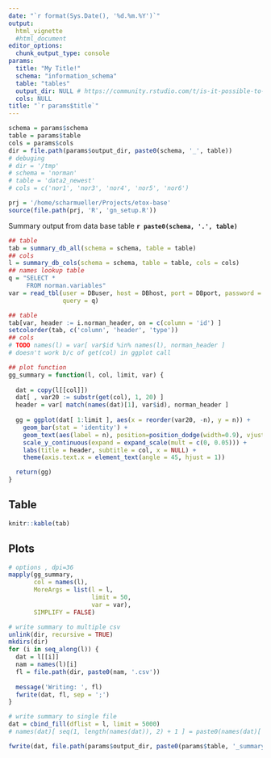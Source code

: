 ```yaml
---
date: "`r format(Sys.Date(), '%d.%m.%Y')`"
output:
  html_vignette
  #html_document
editor_options: 
  chunk_output_type: console
params:
  title: "My Title!"
  schema: "information_schema"
  table: "tables"
  output_dir: NULL # https://community.rstudio.com/t/is-it-possible-to-save-the-html-output-in-a-directory-which-is-not-the-one-where-the-rmd-file-resides/3588/6
  cols: NULL
title: "`r params$title`"
---
```


```r
schema = params$schema
table = params$table
cols = params$cols
dir = file.path(params$output_dir, paste0(schema, '_', table))
# debuging
# dir = '/tmp'
# schema = 'norman'
# table = 'data2_newest'
# cols = c('nor1', 'nor3', 'nor4', 'nor5', 'nor6')
```

```r
prj = '/home/scharmueller/Projects/etox-base'
source(file.path(prj, 'R', 'gn_setup.R'))
```

Summary output from data base table __`r paste0(schema, '.', table)`__

```r
## table
tab = summary_db_all(schema = schema, table = table)
## cols
l = summary_db_cols(schema = schema, table = table, cols = cols)
## names lookup table
q = "SELECT *
     FROM norman.variables"
var = read_tbl(user = DBuser, host = DBhost, port = DBport, password = DBpassword, dbname = DBetox,
               query = q)
```

```r
## table
tab[var, header := i.norman_header, on = c(column = 'id') ]
setcolorder(tab, c('column', 'header', 'type'))
## cols
# TODO names(l) = var[ var$id %in% names(l), norman_header ]
# doesn't work b/c of get(col) in ggplot call
```

```r
## plot function
gg_summary = function(l, col, limit, var) {
  
  dat = copy(l[[col]])
  dat[ , var20 := substr(get(col), 1, 20) ]
  header = var[ match(names(dat)[1], var$id), norman_header ]
  
  gg = ggplot(dat[ 1:limit ], aes(x = reorder(var20, -n), y = n)) +
    geom_bar(stat = 'identity') +
    geom_text(aes(label = n), position=position_dodge(width=0.9), vjust=-0.25) +
    scale_y_continuous(expand = expand_scale(mult = c(0, 0.05))) +
    labs(title = header, subtitle = col, x = NULL) +
    theme(axis.text.x = element_text(angle = 45, hjust = 1))

  return(gg)
}
```

## Table
```r
knitr::kable(tab)
```

## Plots
```r
# options , dpi=36
mapply(gg_summary,
       col = names(l),
       MoreArgs = list(l = l,
                       limit = 50,
                       var = var),
       SIMPLIFY = FALSE)
```

```r
# write summary to multiple csv
unlink(dir, recursive = TRUE)
mkdirs(dir)
for (i in seq_along(l)) {
  dat = l[[i]]
  nam = names(l)[i]
  fl = file.path(dir, paste0(nam, '.csv'))
  
  message('Writing: ', fl)
  fwrite(dat, fl, sep = ';')
}
```

```r
# write summary to single file
dat = cbind_fill(dflist = l, limit = 5000)
# names(dat)[ seq(1, length(names(dat)), 2) + 1 ] = paste0(names(dat)[ seq(1, length(names(dat)), 2) ], '_n')

fwrite(dat, file.path(params$output_dir, paste0(params$table, '_summary.csv')))
```


